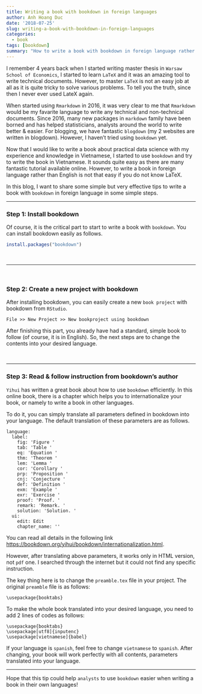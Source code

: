 ```yaml
---
title: Writing a book with bookdown in foreign languages
author: Anh Hoang Duc
date: '2018-07-25'
slug: writing-a-book-with-bookdown-in-foreign-languages
categories:
  - book
tags: [bookdown]
summary: "How to write a book with bookdown in foreign language rather than English"
---
```


I remember 4 years back when I started writing master thesis in `Warsaw School of Economics`, I started to learn `LaTeX` and it was an amazing tool to write technical documents. However, to master `LaTeX` is not an easy job at all as it is quite tricky to solve various problems. To tell you the truth, since then I never ever used LateX again. 

When started using `Rmarkdown` in 2016, it was very clear to me that `Rmarkdown` would be my favarite language to write any technical and non-technical documents. Since 2016, many new packages in `markdown` family have been borned and has helped statisticians, analysts around the world to write better & easier. For blogging, we have fantastic `blogdown` (my 2 websites are written in blogdown). However, I haven't tried using `bookdown` yet.

Now that I would like to write a book about practical data science with my experience and knowledge in Vietnamese, I started to use `bookdown` and try to write the book in Vietnamese. It sounds quite easy as there are many fantastic tutorial available online. However, to write a book in foreign language rather than English is not that easy if you do not know LaTeX.

In this blog, I want to share some simple but very effective tips to write a book with `bookdown` in foreign language in some simple steps.

---

### Step 1: Install bookdown

Of course, it is the critical part to start to write a book with `bookdown`. You can install bookdown easily as follows.

```r
install.packages("bookdown")
```

&nbsp;

---

&nbsp;

### Step 2: Create a new project with bookdown

After installing bookdown, you can easily create a new `book project` with bookdown from `RStudio`.

``File >> New Project >> New bookproject using bookdown``

After finishing this part, you already have had a standard, simple book to follow (of course, it is in English). So, the next steps are to change the contents into your desired language.

&nbsp;

---

### Step 3: Read & follow instruction from bookdown's author

`Yihui` has written a great book about how to use `bookdown` efficiently. In this online book, there is a chapter which helps you to internationalize your book, or namely to write a book in other languages.

To do it, you can simply translate all parameters defined in bookdown into your language. The default translation of these parameters are as follows.

```
language:
  label:
    fig: 'Figure '
    tab: 'Table '
    eq: 'Equation '
    thm: 'Theorem '
    lem: 'Lemma '
    cor: 'Corollary '
    prp: 'Proposition '
    cnj: 'Conjecture '
    def: 'Definition '
    exm: 'Example '
    exr: 'Exercise '
    proof: 'Proof. '
    remark: 'Remark. '
    solution: 'Solution. '
  ui:
    edit: Edit
    chapter_name: ''
```

You can read all details in the following link [https://bookdown.org/yihui/bookdown/internationalization.html](https://bookdown.org/yihui/bookdown/internationalization.html).

However, after translating above parameters, it works only in HTML version, not `pdf` one. I searched through the internet but it could not find any specific instruction.

The key thing here is to change the `preamble.tex` file in your project. The original `preamble` file is as follows:

```
\usepackage{booktabs}
```

To make the whole book translated into your desired language, you need to add 2 lines of codes as follows:

```
\usepackage{booktabs}
\usepackage[utf8]{inputenc}
\usepackage[vietnamese]{babel}
```

If your language is `spanish`, feel free to change `vietnamese` to `spanish`. After changing, your book will work perfectly with all contents, parameters translated into your language.

---

Hope that this tip could help `analysts` to use `bookdown` easier when writing a book in their own languages!





